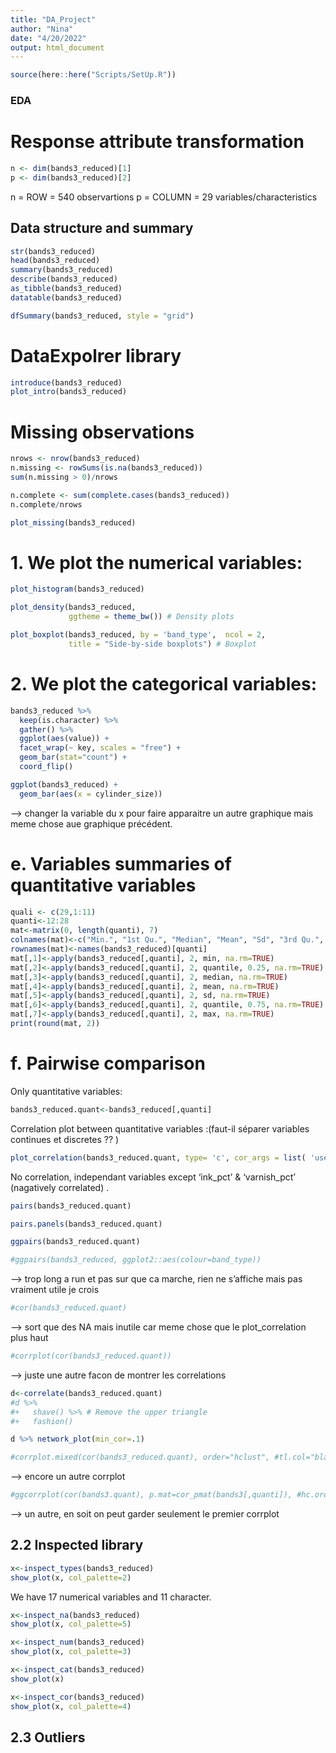 ```yaml
---
title: "DA_Project"
author: "Nina"
date: "4/20/2022"
output: html_document
---
```


```r
source(here::here("Scripts/SetUp.R"))
```

### EDA


# Response attribute transformation
 
```r
n <- dim(bands3_reduced)[1]
p <- dim(bands3_reduced)[2]
```
n = ROW = 540 observartions 
p = COLUMN = 29 variables/characteristics

## Data structure and summary
 
```r
str(bands3_reduced)
head(bands3_reduced)
summary(bands3_reduced)
describe(bands3_reduced)
as_tibble(bands3_reduced)
datatable(bands3_reduced)
```

```r
dfSummary(bands3_reduced, style = "grid")
```

# DataExpolrer library

```r
introduce(bands3_reduced)
plot_intro(bands3_reduced)
```

# Missing observations
```r
nrows <- nrow(bands3_reduced)
n.missing <- rowSums(is.na(bands3_reduced))
sum(n.missing > 0)/nrows
```

```r
n.complete <- sum(complete.cases(bands3_reduced))
n.complete/nrows
```

```r
plot_missing(bands3_reduced)
```

# 1. We plot the numerical variables: 

```r
plot_histogram(bands3_reduced)
```

```r
plot_density(bands3_reduced,
             ggtheme = theme_bw()) # Density plots
```

```r
plot_boxplot(bands3_reduced, by = 'band_type',  ncol = 2,
             title = "Side-by-side boxplots") # Boxplot

```


# 2. We plot the categorical variables: 

```r
bands3_reduced %>%
  keep(is.character) %>%
  gather() %>%
  ggplot(aes(value)) +
  facet_wrap(~ key, scales = "free") +
  geom_bar(stat="count") +
  coord_flip()
```

```r
ggplot(bands3_reduced) +
  geom_bar(aes(x = cylinder_size))
```
--> changer la variable du x pour faire apparaitre un autre graphique mais meme chose aue graphique précédent. 


# e. Variables summaries of quantitative variables 
```r
quali <- c(29,1:11)
quanti<-12:28
mat<-matrix(0, length(quanti), 7)
colnames(mat)<-c("Min.", "1st Qu.", "Median", "Mean", "Sd", "3rd Qu.", "Max.")
rownames(mat)<-names(bands3_reduced)[quanti]
mat[,1]<-apply(bands3_reduced[,quanti], 2, min, na.rm=TRUE)
mat[,2]<-apply(bands3_reduced[,quanti], 2, quantile, 0.25, na.rm=TRUE)
mat[,3]<-apply(bands3_reduced[,quanti], 2, median, na.rm=TRUE)
mat[,4]<-apply(bands3_reduced[,quanti], 2, mean, na.rm=TRUE)
mat[,5]<-apply(bands3_reduced[,quanti], 2, sd, na.rm=TRUE)
mat[,6]<-apply(bands3_reduced[,quanti], 2, quantile, 0.75, na.rm=TRUE)
mat[,7]<-apply(bands3_reduced[,quanti], 2, max, na.rm=TRUE)
print(round(mat, 2))
```


# f. Pairwise comparison

Only quantitative variables: 
```r
bands3_reduced.quant<-bands3_reduced[,quanti]
```
Correlation plot between quantitative variables :(faut-il séparer variables continues et discretes ?? )
```r
plot_correlation(bands3_reduced.quant, type= 'c', cor_args = list( 'use' = 'complete.obs'))
```
No correlation, independant variables except 'ink_pct' & 'varnish_pct' (nagatively correlated) . 

```r
pairs(bands3_reduced.quant)
```

```r
pairs.panels(bands3_reduced.quant)
```

```r
ggpairs(bands3_reduced.quant)
```

```r
#ggpairs(bands3_reduced, ggplot2::aes(colour=band_type))
```
--> trop long a run et pas sur que ca marche, rien ne s'affiche mais pas vraiment utile je crois 

```r
#cor(bands3_reduced.quant)
```
--> sort que des NA mais inutile car meme chose que le plot_correlation plus haut 

```r
#corrplot(cor(bands3_reduced.quant))
```
--> juste une autre facon de montrer les correlations 

```r
d<-correlate(bands3_reduced.quant)         
#d %>%
#+   shave() %>% # Remove the upper triangle
#+   fashion()
```


```r
d %>% network_plot(min_cor=.1)
```


```r
#corrplot.mixed(cor(bands3_reduced.quant), order="hclust", #tl.col="black")
```
--> encore un autre corrplot

```r
#ggcorrplot(cor(bands3.quant), p.mat=cor_pmat(bands3[,quanti]), #hc.order=TRUE, type='lower')
```
--> un autre, en soit on peut garder seulement le premier corrplot


## 2.2 Inspected library

```r
x<-inspect_types(bands3_reduced)
show_plot(x, col_palette=2)
```
We have 17 numerical variables and 11 character. 

```r
x<-inspect_na(bands3_reduced)
show_plot(x, col_palette=5)
```

```r
x<-inspect_num(bands3_reduced)
show_plot(x, col_palette=3)
```

```r
x<-inspect_cat(bands3_reduced) 
show_plot(x)
```

```r
x<-inspect_cor(bands3_reduced)
show_plot(x, col_palette=4)
```

## 2.3 Outliers
 







